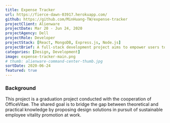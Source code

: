 ```yaml
---
title: Expense Tracker
url: https://fierce-dawn-03917.herokuapp.com/
github: https://github.com/MinHuang-TW/expense-tracker
projectClient: Alienware
projectDate: Mar 20 - Jun 24, 2020
projectAgency: Dell
projectRole: Developer
projectStack: [React, MongoDB, Express.js, Node.js]
projectBrief: A full-stack development project aims to empower users to track and manage personal income and expense from a perspective of both details and big picture.
categories: [Design, Development]
image: expense-tracker-main.png
# thumb: alienware-command-center-thumb.jpg
sortDate: 2020-06-24
featured: true
---
```


### Background

This project is a graduation project conducted with the cooperation of OfficeVitae. The shared goal is to bridge the gap between theoretical and practical knowledge by proposing design solutions in pursuit of sustainable employee vitality promotion at work.